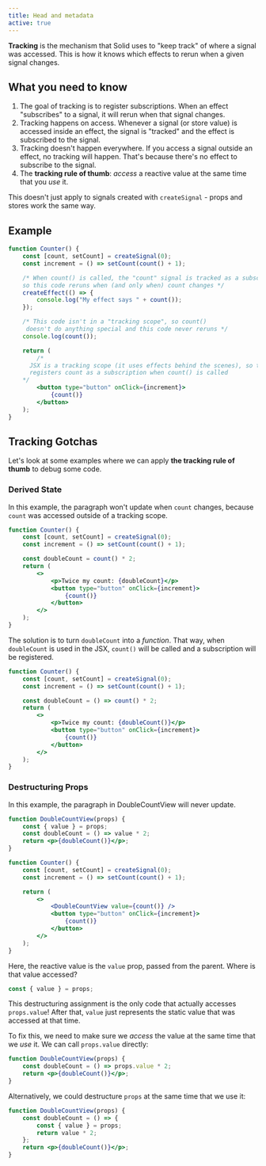```yaml
---
title: Head and metadata
active: true
---
```


**Tracking** is the mechanism that Solid uses to "keep track" of where a signal
was accessed. This is how it knows which effects to rerun when a given signal
changes.

## What you need to know

1. The goal of tracking is to register subscriptions. When an effect
   "subscribes" to a signal, it will rerun when that signal changes.
2. Tracking happens on access. Whenever a signal (or store value) is accessed
   inside an effect, the signal is "tracked" and the effect is subscribed to the
   signal.
3. Tracking doesn't happen everywhere. If you access a signal outside an effect,
   no tracking will happen. That's because there's no effect to subscribe to the
   signal.
4. The **tracking rule of thumb**: _access_ a reactive value at the same time
   that you _use_ it.

This doesn't just apply to signals created with `createSignal` - props and
stores work the same way.

## Example

```jsx title="src/components/Counter.tsx"
function Counter() {
	const [count, setCount] = createSignal(0);
	const increment = () => setCount(count() + 1);

	/* When count() is called, the "count" signal is tracked as a subscription of this effect,
    so this code reruns when (and only when) count changes */
	createEffect(() => {
		console.log("My effect says " + count());
	});

	/* This code isn't in a "tracking scope", so count()
     doesn't do anything special and this code never reruns */
	console.log(count());

	return (
		/*
      JSX is a tracking scope (it uses effects behind the scenes), so this code
      registers count as a subscription when count() is called
    */
		<button type="button" onClick={increment}>
			{count()}
		</button>
	);
}
```

## Tracking Gotchas

Let's look at some examples where we can apply **the tracking rule of thumb** to
debug some code.

### Derived State

In this example, the paragraph won't update when `count` changes, because
`count` was accessed outside of a tracking scope.

```jsx
function Counter() {
	const [count, setCount] = createSignal(0);
	const increment = () => setCount(count() + 1);

	const doubleCount = count() * 2;
	return (
		<>
			<p>Twice my count: {doubleCount}</p>
			<button type="button" onClick={increment}>
				{count()}
			</button>
		</>
	);
}
```

The solution is to turn `doubleCount` into a _function_. That way, when
`doubleCount` is used in the JSX, `count()` will be called and a subscription
will be registered.

```jsx
function Counter() {
	const [count, setCount] = createSignal(0);
	const increment = () => setCount(count() + 1);

	const doubleCount = () => count() * 2;
	return (
		<>
			<p>Twice my count: {doubleCount()}</p>
			<button type="button" onClick={increment}>
				{count()}
			</button>
		</>
	);
}
```

### Destructuring Props

In this example, the paragraph in DoubleCountView will never update.

```jsx
function DoubleCountView(props) {
	const { value } = props;
	const doubleCount = () => value * 2;
	return <p>{doubleCount()}</p>;
}

function Counter() {
	const [count, setCount] = createSignal(0);
	const increment = () => setCount(count() + 1);

	return (
		<>
			<DoubleCountView value={count()} />
			<button type="button" onClick={increment}>
				{count()}
			</button>
		</>
	);
}
```

Here, the reactive value is the `value` prop, passed from the parent. Where is
that value accessed?

```jsx
const { value } = props;
```

This destructuring assignment is the only code that actually accesses
`props.value`! After that, `value` just represents the static value that was
accessed at that time.

To fix this, we need to make sure we _access_ the value at the same time that we
_use_ it. We can call `props.value` directly:

```jsx
function DoubleCountView(props) {
	const doubleCount = () => props.value * 2;
	return <p>{doubleCount()}</p>;
}
```

Alternatively, we could destructure `props` at the same time that we use it:

```jsx
function DoubleCountView(props) {
	const doubleCount = () => {
		const { value } = props;
		return value * 2;
	};
	return <p>{doubleCount()}</p>;
}
```
